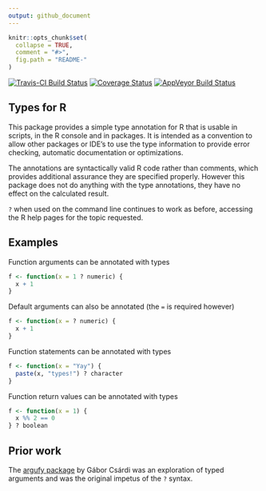 ```yaml
---
output: github_document
---
```


<!-- README.md is generated from README.Rmd. Please edit that file -->

```r
knitr::opts_chunk$set(
  collapse = TRUE,
  comment = "#>",
  fig.path = "README-"
)
```
[![Travis-CI Build Status](https://travis-ci.org/jimhester/types.svg?branch=master)](https://travis-ci.org/jimhester/types)
[![Coverage Status](https://img.shields.io/codecov/c/github/jimhester/types/master.svg)](https://codecov.io/github/jimhester/types?branch=master)
[![AppVeyor Build Status](https://ci.appveyor.com/api/projects/status/github/jimhester/types?branch=master&svg=true)](https://ci.appveyor.com/project/jimhester/types)

## Types for R ##
This package provides a simple type annotation for R that is usable in scripts,
in the R console and in packages. It is intended as a convention to allow other
packages or IDE's to use the type information to provide error checking,
automatic documentation or optimizations.

The annotations are syntactically valid R code rather than comments, which
provides additional assurance they are specified properly. However this package
does not do anything with the type annotations, they have no effect on the
calculated result.

`?` when used on the command line continues to work as before, accessing the R
help pages for the topic requested.

## Examples ##

Function arguments can be annotated with types
```r
f <- function(x = 1 ? numeric) {
  x + 1
}
```
Default arguments can also be annotated (the `=` is required however)

```r
f <- function(x = ? numeric) {
  x + 1
}
```

Function statements can be annotated with types
```r
f <- function(x = "Yay") {
  paste(x, "types!") ? character
}
```

Function return values can be annotated with types
```r
f <- function(x = 1) {
  x %% 2 == 0
} ? boolean
```

## Prior work ##
The [argufy package](https://github.com/gaborcsardi/argufy#readme) by Gábor
Csárdi was an exploration of typed arguments and was the original impetus of
the `?` syntax.

